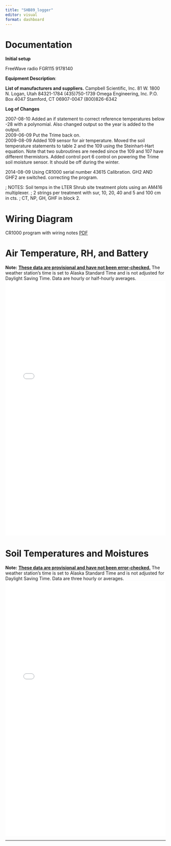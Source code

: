 ```yaml
---
title: "SHB89_logger"
editor: visual
format: dashboard
---
```


# Documentation

::: card
**Initial setup**

FreeWave radio FGR115 9178140

**Equipment Description**:

**List of manufacturers and suppliers.** Campbell Scientific, Inc. 81 W. 1800 N. Logan, Utah 84321-1784 (435)750-1739 Omega Engineering, Inc. P.O. Box 4047 Stamford, CT 06907-0047 (800)826-6342

**Log of Changes**

2007-08-10 Added an if statement to correct reference temperatures below -28 with a polynomial. Also changed output so the year is added to the output.\
2009-06-09 Put the Trime back on.\
2009-08-09 Added 109 sensor for air temperature. Moved the soil temperature statements to table 2 and the 109 using the Steinhart-Hart equation. Note that two subroutines are needed since the 109 and 107 have different thermistors. Added control port 6 control on powering the Trime soil moisture sensor. It should be off during the winter.\

2014-08-09 Using CR1000 serial number 43615 Calibration. GH2 AND GHF2 are switched. correcting the program.

; NOTES: Soil temps in the LTER Shrub site treatment plots using an AM416 multiplexer. ; 2 strings per treatment with sur, 10, 20, 40 and 5 and 100 cm in cts. ; CT, NP, GH, GHF in block 2.

# Wiring Diagram

CR1000 program with wiring notes [PDF](other_sites/wiring_files/SHB89_2014_Soil_PAR-Temp_2020.pdf){target="_blank"}
:::

# Air Temperature, RH, and Battery

**Note:** [**These data are provisional and have not been error-checked.**]{.underline} The weather station's time is set to Alaska Standard Time and is not adjusted for Daylight Saving Time. Data are hourly or half-hourly averages. ![](other_sites/SHB89met.html){width="100%" height="800px"}

# Soil Temperatures and Moistures

**Note:** [**These data are provisional and have not been error-checked.**]{.underline} The weather station's time is set to Alaska Standard Time and is not adjusted for Daylight Saving Time. Data are three hourly or averages. ![](other_sites/SHB89soil.html){width="100%" height="800px"}

------------------------------------------------------------------------
